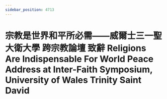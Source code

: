 ```yaml
---
sidebar_position: 4713
---
```



# 宗教是世界和平所必需——威爾士三一聖大衛大學 跨宗教論壇 致辭   Religions Are Indispensable For World Peace Address at Inter-Faith Symposium, University of Wales Trinity Saint David


<ReactPlayer controls='true' url='https://tw4.amtb.de/redirect/media/himp4/32/32-235/32-235-0001.mp4' />
